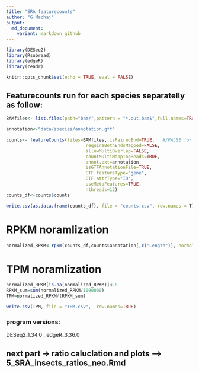 ```yaml
---
title: "SRA_featurecounts"
author: "G.Machaj"
output:
  md_document:
    variant: markdown_github
---
```



```r
library(DESeq2)
library(Rsubread)
library(edgeR)
library(readr)
```

```r
knitr::opts_chunk$set(echo = TRUE, eval = FALSE)
```

## Featurecounts run for each species separatelly as follow:

```r
BAMfiles<- list.files(path="bam/",pattern = "*.out.bam$",full.names=TRUE)
```


```r
annotation<-"data/species/annotation.gff"

counts<- featureCounts(files=BAMfiles, isPairedEnd=TRUE,   #/FALSE for single end
                              requireBothEndsMapped=FALSE,
                              allowMultiOverlap=FALSE, 
                              countMultiMappingReads=TRUE, 
                              annot.ext=annotation,
                              isGTFAnnotationFile=TRUE,
                              GTF.featureType="gene",
                              GTF.attrType="ID",
                              useMetaFeatures=TRUE,
                              nthreads=12)
counts_df<-counts$counts

write.csv(as.data.frame(counts_df), file = "counts.csv", row.names = T)
```

# RPKM noramlization

```r

normalized_RPKM<-rpkm(counts_df,counts$annotation[,c("Length")], normalized.lib.sizes=TRUE )
```
# TPM noramlization
```r
normalized_RPKM[is.na(normalized_RPKM)]<-0
RPKM_sum=sum(normalized_RPKM/1000000)
TPM=normalized_RPKM/(RPKM_sum)

write.csv(TPM, file = "TPM.csv",  row.names=TRUE)
```

###  program versions:

DESeq2_1.34.0 , edgeR_3.36.0 

## next part -> ratio caluclation and plots --> 5_SRA_insects_ratios_neo.Rmd

